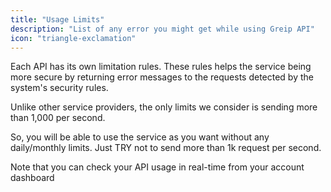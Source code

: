 ```yaml
---
title: "Usage Limits"
description: "List of any error you might get while using Greip API"
icon: "triangle-exclamation"
---
```


Each API has its own limitation rules. These rules helps the service being more secure by returning error messages to the requests detected by the system's security rules.

Unlike other service providers, the only limits we consider is sending more than 1,000 per second.

So, you will be able to use the service as you want without any daily/monthly limits. Just TRY not to send more than 1k request per second.

<Tip>
  Note that you can check your API usage in real-time from your account
  dashboard
</Tip>
